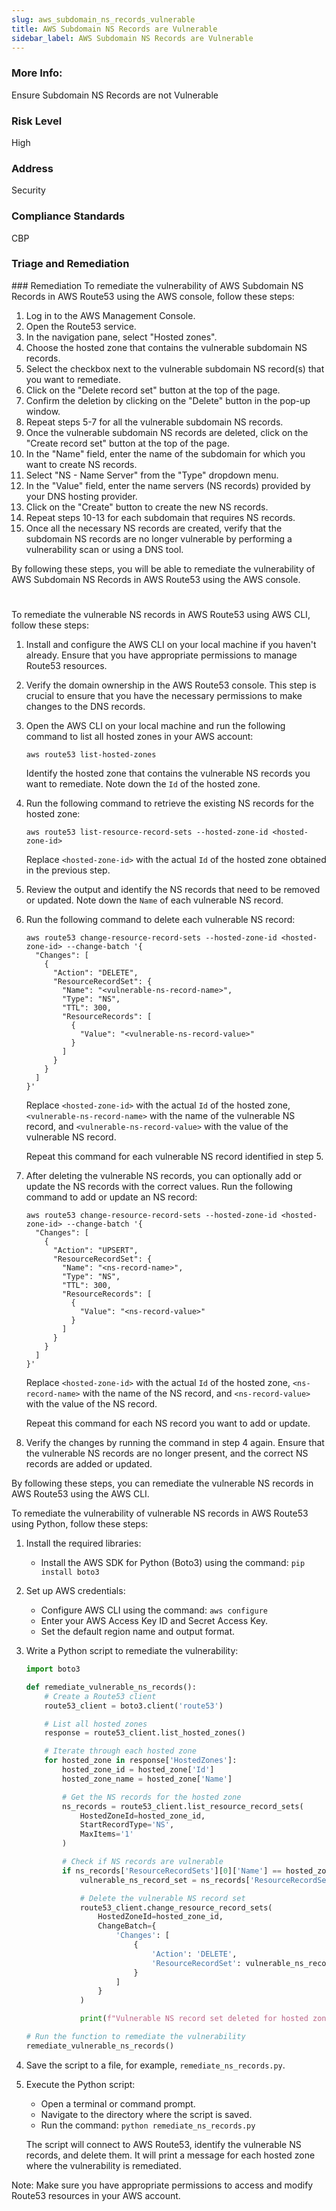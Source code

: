 ```yaml
---
slug: aws_subdomain_ns_records_vulnerable
title: AWS Subdomain NS Records are Vulnerable
sidebar_label: AWS Subdomain NS Records are Vulnerable
---
```


### More Info:

Ensure Subdomain NS Records are not Vulnerable

### Risk Level

High

### Address

Security

### Compliance Standards

CBP


### Triage and Remediation
<Tabs>
<Tab title='Remediation'>
### Remediation

<AccordionGroup>
<Accordion title='Using Console' defaultOpen='true'>
To remediate the vulnerability of AWS Subdomain NS Records in AWS Route53 using the AWS console, follow these steps:

1. Log in to the AWS Management Console.
2. Open the Route53 service.
3. In the navigation pane, select "Hosted zones".
4. Choose the hosted zone that contains the vulnerable subdomain NS records.
5. Select the checkbox next to the vulnerable subdomain NS record(s) that you want to remediate.
6. Click on the "Delete record set" button at the top of the page.
7. Confirm the deletion by clicking on the "Delete" button in the pop-up window.
8. Repeat steps 5-7 for all the vulnerable subdomain NS records.
9. Once the vulnerable subdomain NS records are deleted, click on the "Create record set" button at the top of the page.
10. In the "Name" field, enter the name of the subdomain for which you want to create NS records.
11. Select "NS - Name Server" from the "Type" dropdown menu.
12. In the "Value" field, enter the name servers (NS records) provided by your DNS hosting provider.
13. Click on the "Create" button to create the new NS records.
14. Repeat steps 10-13 for each subdomain that requires NS records.
15. Once all the necessary NS records are created, verify that the subdomain NS records are no longer vulnerable by performing a vulnerability scan or using a DNS tool.

By following these steps, you will be able to remediate the vulnerability of AWS Subdomain NS Records in AWS Route53 using the AWS console.

#
</Accordion>

<Accordion title='Using CLI'>
To remediate the vulnerable NS records in AWS Route53 using AWS CLI, follow these steps:

1. Install and configure the AWS CLI on your local machine if you haven't already. Ensure that you have appropriate permissions to manage Route53 resources.

2. Verify the domain ownership in the AWS Route53 console. This step is crucial to ensure that you have the necessary permissions to make changes to the DNS records.

3. Open the AWS CLI on your local machine and run the following command to list all hosted zones in your AWS account:

   ```
   aws route53 list-hosted-zones
   ```

   Identify the hosted zone that contains the vulnerable NS records you want to remediate. Note down the `Id` of the hosted zone.

4. Run the following command to retrieve the existing NS records for the hosted zone:

   ```
   aws route53 list-resource-record-sets --hosted-zone-id <hosted-zone-id>
   ```

   Replace `<hosted-zone-id>` with the actual `Id` of the hosted zone obtained in the previous step.

5. Review the output and identify the NS records that need to be removed or updated. Note down the `Name` of each vulnerable NS record.

6. Run the following command to delete each vulnerable NS record:

   ```
   aws route53 change-resource-record-sets --hosted-zone-id <hosted-zone-id> --change-batch '{
     "Changes": [
       {
         "Action": "DELETE",
         "ResourceRecordSet": {
           "Name": "<vulnerable-ns-record-name>",
           "Type": "NS",
           "TTL": 300,
           "ResourceRecords": [
             {
               "Value": "<vulnerable-ns-record-value>"
             }
           ]
         }
       }
     ]
   }'
   ```

   Replace `<hosted-zone-id>` with the actual `Id` of the hosted zone, `<vulnerable-ns-record-name>` with the name of the vulnerable NS record, and `<vulnerable-ns-record-value>` with the value of the vulnerable NS record.

   Repeat this command for each vulnerable NS record identified in step 5.

7. After deleting the vulnerable NS records, you can optionally add or update the NS records with the correct values. Run the following command to add or update an NS record:

   ```
   aws route53 change-resource-record-sets --hosted-zone-id <hosted-zone-id> --change-batch '{
     "Changes": [
       {
         "Action": "UPSERT",
         "ResourceRecordSet": {
           "Name": "<ns-record-name>",
           "Type": "NS",
           "TTL": 300,
           "ResourceRecords": [
             {
               "Value": "<ns-record-value>"
             }
           ]
         }
       }
     ]
   }'
   ```

   Replace `<hosted-zone-id>` with the actual `Id` of the hosted zone, `<ns-record-name>` with the name of the NS record, and `<ns-record-value>` with the value of the NS record.

   Repeat this command for each NS record you want to add or update.

8. Verify the changes by running the command in step 4 again. Ensure that the vulnerable NS records are no longer present, and the correct NS records are added or updated.

By following these steps, you can remediate the vulnerable NS records in AWS Route53 using the AWS CLI.
</Accordion>

<Accordion title='Using Python'>
To remediate the vulnerability of vulnerable NS records in AWS Route53 using Python, follow these steps:

1. Install the required libraries:
   - Install the AWS SDK for Python (Boto3) using the command: `pip install boto3`

2. Set up AWS credentials:
   - Configure AWS CLI using the command: `aws configure`
   - Enter your AWS Access Key ID and Secret Access Key.
   - Set the default region name and output format.

3. Write a Python script to remediate the vulnerability:
   ```python
   import boto3

   def remediate_vulnerable_ns_records():
       # Create a Route53 client
       route53_client = boto3.client('route53')

       # List all hosted zones
       response = route53_client.list_hosted_zones()

       # Iterate through each hosted zone
       for hosted_zone in response['HostedZones']:
           hosted_zone_id = hosted_zone['Id']
           hosted_zone_name = hosted_zone['Name']

           # Get the NS records for the hosted zone
           ns_records = route53_client.list_resource_record_sets(
               HostedZoneId=hosted_zone_id,
               StartRecordType='NS',
               MaxItems='1'
           )

           # Check if NS records are vulnerable
           if ns_records['ResourceRecordSets'][0]['Name'] == hosted_zone_name and len(ns_records['ResourceRecordSets']) > 1:
               vulnerable_ns_record_set = ns_records['ResourceRecordSets'][0]

               # Delete the vulnerable NS record set
               route53_client.change_resource_record_sets(
                   HostedZoneId=hosted_zone_id,
                   ChangeBatch={
                       'Changes': [
                           {
                               'Action': 'DELETE',
                               'ResourceRecordSet': vulnerable_ns_record_set
                           }
                       ]
                   }
               )

               print(f"Vulnerable NS record set deleted for hosted zone: {hosted_zone_name}")

   # Run the function to remediate the vulnerability
   remediate_vulnerable_ns_records()
   ```

4. Save the script to a file, for example, `remediate_ns_records.py`.

5. Execute the Python script:
   - Open a terminal or command prompt.
   - Navigate to the directory where the script is saved.
   - Run the command: `python remediate_ns_records.py`

   The script will connect to AWS Route53, identify the vulnerable NS records, and delete them. It will print a message for each hosted zone where the vulnerability is remediated.

Note: Make sure you have appropriate permissions to access and modify Route53 resources in your AWS account.
</Accordion>

</AccordionGroup>
</Tab>
</Tabs>


